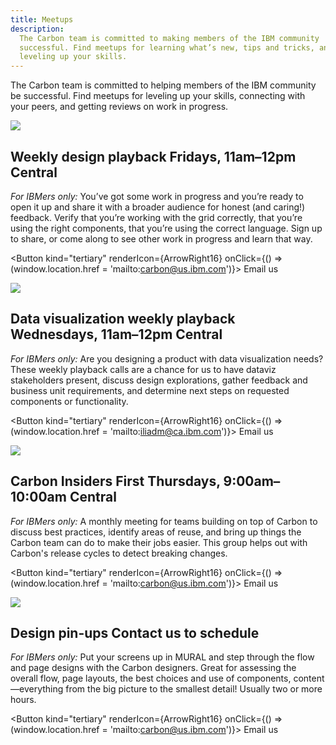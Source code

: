 ```yaml
---
title: Meetups
description:
  The Carbon team is committed to making members of the IBM community
  successful. Find meetups for learning what’s new, tips and tricks, and
  leveling up your skills.
---
```



<PageDescription>

The Carbon team is committed to helping members of the IBM community be
successful. Find meetups for leveling up your skills, connecting with your
peers, and getting reviews on work in progress.

</PageDescription>

<Row className="meetups-list">
<Column colLg={4} colMd={2}>

![](/images/events_design_playback.png)

</Column>
<Column colLg={7} colMd={5}>

<h2>
  Weekly design playback
  <span>Fridays, 11am–12pm Central</span>
</h2>

_For IBMers only:_ You’ve got some work in progress and you’re ready to open it
up and share it with a broader audience for honest (and caring!) feedback.
Verify that you’re working with the grid correctly, that you’re using the right
components, that you’re using the correct language. Sign up to share, or come
along to see other work in progress and learn that way.

<Button
  kind="tertiary"
  renderIcon={ArrowRight16}
  onClick={() => (window.location.href = 'mailto:carbon@us.ibm.com')}>
  Email us
</Button>

</Column>
</Row>
<Row className="meetups-list">
<Column colLg={4} colMd={2}>

![](/images/meetups_data_viz.png)

</Column>
<Column colLg={7} colMd={5}>

<h2>
  Data visualization weekly playback
  <span>Wednesdays, 11am–12pm Central</span>
</h2>

_For IBMers only:_ Are you designing a product with data visualization needs?
These weekly playback calls are a chance for us to have dataviz stakeholders
present, discuss design explorations, gather feedback and business unit
requirements, and determine next steps on requested components or functionality.

<Button
  kind="tertiary"
  renderIcon={ArrowRight16}
  onClick={() => (window.location.href = 'mailto:iliadm@ca.ibm.com')}>
  Email us
</Button>

</Column>
</Row>
<Row className="meetups-list">
<Column colLg={4} colMd={2}>

![](/images/events_insiders.png)

</Column>
<Column colLg={7} colMd={5}>

<h2>
  Carbon Insiders
  <span>First Thursdays, 9:00am–10:00am Central</span>
</h2>

_For IBMers only:_ A monthly meeting for teams building on top of Carbon to
discuss best practices, identify areas of reuse, and bring up things the Carbon
team can do to make their jobs easier. This group helps out with Carbon's
release cycles to detect breaking changes.

<Button
  kind="tertiary"
  renderIcon={ArrowRight16}
  onClick={() => (window.location.href = 'mailto:carbon@us.ibm.com')}>
  Email us
</Button>

</Column>
</Row>
<Row className="meetups-list">
<Column colLg={4} colMd={2}>

![](/images/events_pinup.png)

</Column>
<Column colLg={7} colMd={5}>

<h2>
  Design pin-ups
  <span>Contact us to schedule</span>
</h2>

_For IBMers only:_ Put your screens up in MURAL and step through the flow and
page designs with the Carbon designers. Great for assessing the overall flow,
page layouts, the best choices and use of components, content—everything from
the big picture to the smallest detail! Usually two or more hours.

<Button
  kind="tertiary"
  renderIcon={ArrowRight16}
  onClick={() => (window.location.href = 'mailto:carbon@us.ibm.com')}>
  Email us
</Button>

</Column>
</Row>
